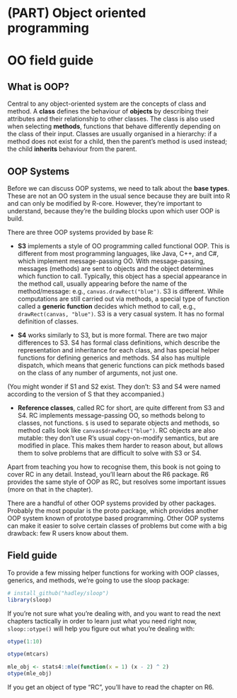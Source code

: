 # (PART) Object oriented programming {-}

# OO field guide {#oo}

## What is OOP?

\index{object-oriented programming}

Central to any object-oriented system are the concepts of class and method. A __class__ defines the behaviour of __objects__ by describing their attributes and their relationship to other classes. The class is also used when selecting __methods__, functions that behave differently depending on the class of their input. Classes are usually organised in a hierarchy: if a method does not exist for a child, then the parent's method is used instead; the child __inherits__ behaviour from the parent.

## OOP Systems

Before we can discuss OOP systems, we need to talk about the __base types__. These are not an OO system in the usual sence because they are built into R and can only be modified by R-core. However, they're important to understand, because they're the building blocks upon which user OOP is build.

There are three OOP systems provided by base R:

* __S3__ implements a style of OO programming called functional OOP. 
  This is different from most programming languages, like Java, C++, and C#,
  which implement message-passing OO. With message-passing, messages (methods)
  are sent to objects and the object determines which function to call.
  Typically, this object has a special appearance in the method call, usually
  appearing before the name of the method/message: e.g., 
  `canvas.drawRect("blue")`. S3 is different. While computations are still
  carried out via methods, a special type of function called a 
  __generic function__ decides which method to call, e.g., 
  `drawRect(canvas, "blue")`. S3 is a very casual system. It has no 
  formal definition of classes.

* __S4__ works similarly to S3, but is more formal. There are two major
  differences to S3. S4 has formal class definitions, which describe the
  representation and inheritance for each class, and has special helper
  functions for defining generics and methods. S4 also has multiple dispatch,
  which means that generic functions can pick methods based on the class of 
  any number of arguments, not just one.

(You might wonder if S1 and S2 exist. They don't: S3 and S4 were named according to the version of S that they accompanied.)

* __Reference classes__, called RC for short, are quite different from S3 
  and S4. RC implements message-passing OO, so methods belong to classes, 
  not functions. `$` is used to separate objects and methods, so method calls
  look like `canvas$drawRect("blue")`. RC objects are also mutable: they don't
  use R's usual copy-on-modify semantics, but are modified in place. This 
  makes them harder to reason about, but allows them to solve problems that 
  are difficult to solve with S3 or S4.

Apart from teaching you how to recognise them, this book is not going to cover RC in any detail. Instead, you'll learn about the R6 package. R6 provides the same style of OOP as RC, but resolves some important issues (more on that in the chapter).

There are a handful of other OOP systems provided by other packages. Probably the most popular is the proto package, which provides another OOP system known of prototype based programming. Other OOP systems can make it easier to solve certain classes of problems but come with a big drawback: few R users know about them.

## Field guide 

To provide a few missing helper functions for working with OOP classes, generics, and methods, we're going to use the sloop package:

```r
# install_github("hadley/sloop")
library(sloop)
```

If you're not sure what you're dealing with, and you want to read the next chapters tactically in order to learn just what you need right now, `sloop::otype()` will help you figure out what you're dealing with:

```r
otype(1:10)

otype(mtcars)

mle_obj <- stats4::mle(function(x = 1) (x - 2) ^ 2)
otype(mle_obj)
```

If you get an object of type "RC", you'll have to read the chapter on R6. 
